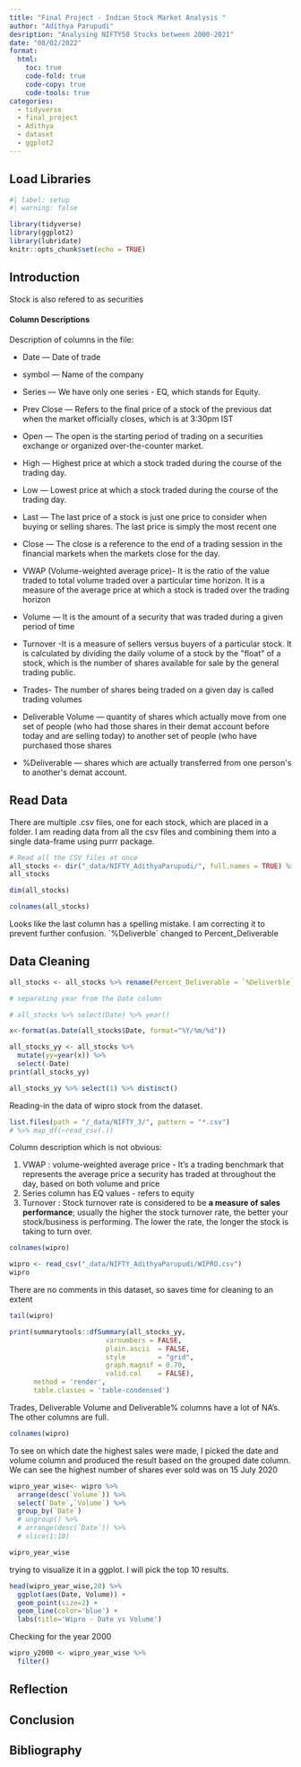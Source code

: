 ```yaml
---
title: "Final Project - Indian Stock Market Analysis "
author: "Adithya Parupudi"
desription: "Analysing NIFTY50 Stocks between 2000-2021"
date: "08/02/2022"
format:
  html:
    toc: true
    code-fold: true
    code-copy: true
    code-tools: true
categories:
  - tidyverse
  - final_project
  - Adithya
  - dataset
  - ggplot2
---
```


## Load Libraries

```r
#| label: setup
#| warning: false

library(tidyverse)
library(ggplot2)
library(lubridate)
knitr::opts_chunk$set(echo = TRUE)
```

## Introduction

Stock is also refered to as securities

#### Column Descriptions

Description of columns in the file:

-   Date --- Date of trade

-   symbol --- Name of the company

-   Series --- We have only one series - EQ, which stands for Equity.

-   Prev Close --- Refers to the final price of a stock of the previous dat when the market officially closes, which is at 3:30pm IST

-   Open --- The open is the starting period of trading on a securities exchange or organized over-the-counter market.

-   High --- Highest price at which a stock traded during the course of the trading day.

-   Low --- Lowest price at which a stock traded during the course of the trading day.

-   Last --- The last price of a stock is just one price to consider when buying or selling shares. The last price is simply the most recent one

-   Close --- The close is a reference to the end of a trading session in the financial markets when the markets close for the day.

-   VWAP (Volume-weighted average price)- It is the ratio of the value traded to total volume traded over a particular time horizon. It is a measure of the average price at which a stock is traded over the trading horizon

-   Volume --- It is the amount of a security that was traded during a given period of time

-   Turnover -It is a measure of sellers versus buyers of a particular stock. It is calculated by dividing the daily volume of a stock by the \"float\" of a stock, which is the number of shares available for sale by the general trading public.

-   Trades- The number of shares being traded on a given day is called trading volumes

-   Deliverable Volume --- quantity of shares which actually move from one set of people (who had those shares in their demat account before today and are selling today) to another set of people (who have purchased those shares

-   %Deliverable --- shares which are actually transferred from one person\'s to another\'s demat account.

## Read Data

There are multiple .csv files, one for each stock, which are placed in a folder. I am reading data from all the csv files and combining them into a single data-frame using purrr package.

```r
# Read all the CSV files at once
all_stocks <- dir("_data/NIFTY_AdithyaParupudi/", full.names = TRUE) %>%  map_dfr(read_csv)
all_stocks

```

```r
dim(all_stocks)

colnames(all_stocks)
```

Looks like the last column has a spelling mistake. I am correcting it to prevent further confusion. \`%Deliverble\` changed to Percent_Deliverable

## Data Cleaning

```r
all_stocks <- all_stocks %>% rename(Percent_Deliverable = `%Deliverble`)
```

```r
# separating year from the Date column

# all_stocks %>% select(Date) %>% year()

x<-format(as.Date(all_stocks$Date, format="%Y/%m/%d"))

all_stocks_yy <- all_stocks %>% 
  mutate(yy=year(x)) %>%
  select(-Date)
print(all_stocks_yy)

all_stocks_yy %>% select(1) %>% distinct()

```

Reading-in the data of wipro stock from the dataset.

```r

list.files(path = "/_data/NIFTY_3/", pattern = "*.csv") 
# %>% map_df(~read_csv(.))
```

Column description which is not obvious:

1.  VWAP : volume-weighted average price - It's a trading benchmark that represents the average price a security has traded at throughout the day, based on both volume and price
2.  Series column has EQ values - refers to equity
3.  Turnover : Stock turnover rate is considered to be **a measure of sales performance**; usually the higher the stock turnover rate, the better your stock/business is performing. The lower the rate, the longer the stock is taking to turn over.

```r
colnames(wipro)
```

```r

wipro <- read_csv("_data/NIFTY_AdithyaParupudi/WIPRO.csv")
wipro
```

There are no comments in this dataset, so saves time for cleaning to an extent

```r
tail(wipro)
```

```r
print(summarytools::dfSummary(all_stocks_yy,
                        varnumbers = FALSE,
                        plain.ascii  = FALSE, 
                        style        = "grid", 
                        graph.magnif = 0.70, 
                        valid.col    = FALSE),
      method = 'render',
      table.classes = 'table-condensed')


```

Trades, Deliverable Volume and Deliverable% columns have a lot of NA's. The other columns are full.

```r
colnames(wipro)
```

To see on which date the highest sales were made, I picked the date and volume column and produced the result based on the grouped date column. We can see the highest number of shares ever sold was on 15 July 2020

```r
wipro_year_wise<- wipro %>% 
  arrange(desc(`Volume`)) %>% 
  select(`Date`,`Volume`) %>% 
  group_by(`Date`)
  # ungroup() %>% 
  # arrange(desc(`Date`)) %>% 
  # slice(1:10)

wipro_year_wise
```

trying to visualize it in a ggplot. I will pick the top 10 results.

```r

head(wipro_year_wise,20) %>%   
  ggplot(aes(Date, Volume)) +
  geom_point(size=2) +
  geom_line(color='blue') +
  labs(title='Wipro - Date vs Volume')
```

Checking for the year 2000

```r
wipro_y2000 <- wipro_year_wise %>% 
  filter()
```

## Reflection

## Conclusion

## Bibliography
